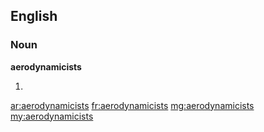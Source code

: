 ==English==

===Noun===
'''aerodynamicists'''

# {{plural of|aerodynamicist}}

[[ar:aerodynamicists]]
[[fr:aerodynamicists]]
[[mg:aerodynamicists]]
[[my:aerodynamicists]]